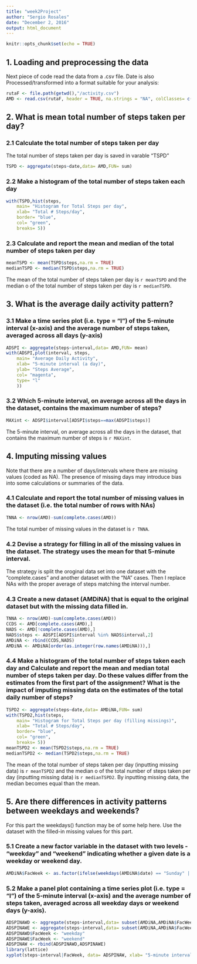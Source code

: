 ```yaml
---
title: "week2Project"
author: "Sergio Rosales"
date: "December 2, 2016"
output: html_document
---
```


```r
knitr::opts_chunk$set(echo = TRUE)
```

## **1. Loading and preprocessing the data**

Next piece of code read the data from a .csv file. Date is also Processed/transformed into a format suitable for your analysis:

```r
rutaF <- file.path(getwd(),"/activity.csv")
AMD <- read.csv(rutaF, header = TRUE, na.strings = "NA", colClasses= c("integer","Date","integer"), stringsAsFactors= FALSE)
```

## **2. What is mean total number of steps taken per day?**
### 2.1 Calculate the total number of steps taken per day 

The total number of steps taken per day is saved in varable "TSPD"

```r
TSPD <- aggregate(steps~date,data= AMD,FUN= sum)
```
### 2.2 Make a histogram of the total number of steps taken each day

```r
with(TSPD,hist(steps,
	main= "Histogram for Total Steps per day",
	xlab= "Total # Steps/day",
	border= "blue",
	col= "green",
	breaks= 5))
```

### 2.3 Calculate and report the mean and median of the total number of steps taken per day

```r
meanTSPD <- mean(TSPD$steps,na.rm = TRUE)
medianTSPD <- median(TSPD$steps,na.rm = TRUE)
```

The mean of the total number of steps taken per day is `r meanTSPD` and the median o of the total number of steps taken per day is `r medianTSPD`.

## **3. What is the average daily activity pattern?**
### 3.1 Make a time series plot (i.e. type = "l") of the 5-minute interval (x-axis) and the average number of steps taken, averaged across all days (y-axis)

```r
ADSPI <- aggregate(steps~interval,data= AMD,FUN= mean)
with(ADSPI,plot(interval, steps,
	main= "Average Daily Activity",
	xlab= "5-minute interval (a day)",
	ylab= "Steps Average",
	col= "magenta",
	type= "l"
	))
```

### 3.2 Which 5-minute interval, on average across all the days in the dataset, contains the maximum number of steps?

```r
MAXint <- ADSPI$interval[ADSPI$steps==max(ADSPI$steps)]
```

The 5-minute interval, on average across all the days in the dataset, that contains the maximum number of steps is `r MAXint`.

## **4. Imputing missing values**

Note that there are a number of days/intervals where there are missing values (coded as NA). The presence of missing days may introduce bias into some calculations or summaries of the data.

### 4.1 Calculate and report the total number of missing values in the dataset (i.e. the total number of rows with NAs)

```r
TNNA <- nrow(AMD)-sum(complete.cases(AMD))
```

The total number of missing values in the dataset is `r TNNA`.


### 4.2 Devise a strategy for filling in all of the missing values in the dataset. The strategy uses the mean for that 5-minute interval.

The strategy is split the oroginal data set into one dataset with the "complete.cases" and another dataset with the "NA" cases. Then I replace NAs with the proper average of steps matching the interval number.

### 4.3 Create a new dataset (AMDiNA) that is equal to the original dataset but with the missing data filled in.

```r
TNNA <- nrow(AMD)-sum(complete.cases(AMD))
CCDS <- AMD[complete.cases(AMD),]
NADS <- AMD[!complete.cases(AMD),]
NADS$steps <- ADSPI[ADSPI$interval %in% NADS$interval,2]
AMDiNA <- rbind(CCDS,NADS)
AMDiNA <- AMDiNA[order(as.integer(row.names(AMDiNA))),]
```

### 4.4 Make a histogram of the total number of steps taken each day and Calculate and report the mean and median total number of steps taken per day. Do these values differ from the estimates from the first part of the assignment? What is the impact of imputing missing data on the estimates of the total daily number of steps?

```r
TSPD2 <- aggregate(steps~date,data= AMDiNA,FUN= sum)
with(TSPD2,hist(steps,
	main= "Histogram for Total Steps per day (filling missings)",
	xlab= "Total # Steps/day",
	border= "blue",
	col= "green",
	breaks= 5))
meanTSPD2 <- mean(TSPD2$steps,na.rm = TRUE)
medianTSPD2 <- median(TSPD2$steps,na.rm = TRUE)
```

The mean of the total number of steps taken per day (inputting missing data) is `r meanTSPD2` and the median o of the total number of steps taken per day (inputting missing data) is `r medianTSPD2`. By inputting missing data, the median becomes equal than the mean.

## **5. Are there differences in activity patterns between weekdays and weekends?**

For this part the weekdays() function may be of some help here. Use the dataset with the filled-in missing values for this part.

### 5.1 Create a new factor variable in the dataset with two levels - "weekday" and "weekend" indicating whether a given date is a weekday or weekend day.

```r
AMDiNA$FacWeek <- as.factor(ifelse(weekdays(AMDiNA$date) == "Sunday" | weekdays(AMDiNA$date) == "Saturday","weekend","weekday"))
```

### 5.2 Make a panel plot containing a time series plot (i.e. type = "l") of the 5-minute interval (x-axis) and the average number of steps taken, averaged across all weekday days or weekend days (y-axis).

```r
ADSPINAWD <- aggregate(steps~interval,data= subset(AMDiNA,AMDiNA$FacWeek == "weekday"),FUN= mean)
ADSPINAWE <- aggregate(steps~interval,data= subset(AMDiNA,AMDiNA$FacWeek == "weekend"),FUN= mean)
ADSPINAWD$FacWeek <- "weekday"
ADSPINAWE$FacWeek <- "weekend"
ADSPINAW <- rbind(ADSPINAWD,ADSPINAWE)
library(lattice)
xyplot(steps~interval|FacWeek, data= ADSPINAW, xlab= "5-minute interval (a day)", ylab= "Steps Average", layout= c(1,2), type= "l")
```

